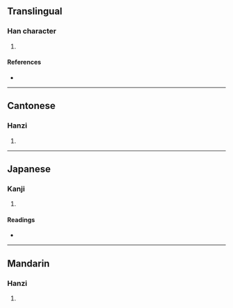 {{character info/new}}
==Translingual==

===Han character===
{{Han char|rn=32|rad=土|as=10|sn=13|four=44133|canj=GTCP|ids=⿰土恭}}

# {{defn|Han|sort=土10}}

====References====
* {{Han ref|kx=0236.341|dkj=05381|hdz=10470.070|uh=5868|ud=22632|bh=DCE3|bd=56547}}

----

==Cantonese==

===Hanzi===
{{yue-hanzi|jyut=gung1|y=gung1}}

# {{defn|lang=yue|sort=土10}}

----

==Japanese==

===Kanji===
{{ja-kanji|grade=|rs=土10}}

# {{defn|lang=ja|sort=土10}}

====Readings====
* {{ja-readings|on=[[きょう]] (kyō)|kun=}}

----

==Mandarin==

===Hanzi===
{{cmn-hanzi|pin=[[gōng]] ([[gong1]])|wg=kung<sup>1</sup>}}

# {{defn|lang=cmn|sort=土10}}